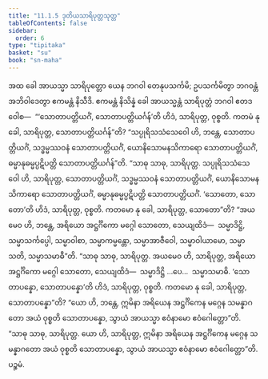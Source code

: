 ```yaml
---
title: "11.1.5 ဒုတိယသာရိပုတ္တသုတ္တ"
tableOfContents: false
sidebar:
  order: 6
type: "tipitaka"
basket: "su"
book: "sn-maha"
---
```



<DynamicBreadcrumb />

<Division number="1001" book="sn-maha">

<Paragraph number="1808" book="sn-maha">
အထ ခေါ အာယသ္မာ သာရိပုတ္တော ယေန ဘဂဝါ တေနုပသင်္ကမိ; ဥပသင်္ကမိတွာ ဘဂဝန္တံ အဘိဝါဒေတွာ ဧကမန္တံ နိသီဒိ. ဧကမန္တံ နိသိန္နံ ခေါ အာယသ္မန္တံ သာရိပုတ္တံ ဘဂဝါ ဧတဒဝေါစ—  “‘သောတာပတ္တိယင်္ဂံ, သောတာပတ္တိယင်္ဂန်’တိ ဟိဒံ, သာရိပုတ္တ, ဝုစ္စတိ. ကတမံ နု ခေါ, သာရိပုတ္တ, သောတာပတ္တိယင်္ဂန်”တိ? “သပ္ပုရိသသံသေဝေါ ဟိ, ဘန္တေ, သောတာပတ္တိယင်္ဂံ, သဒ္ဓမ္မဿဝနံ သောတာပတ္တိယင်္ဂံ, ယောနိသောမနသိကာရော သောတာပတ္တိယင်္ဂံ, ဓမ္မာနုဓမ္မပ္ပဋိပတ္တိ သောတာပတ္တိယင်္ဂန်”တိ. “သာဓု သာဓု, သာရိပုတ္တ. သပ္ပုရိသသံသေဝေါ ဟိ, သာရိပုတ္တ, သောတာပတ္တိယင်္ဂံ, သဒ္ဓမ္မဿဝနံ သောတာပတ္တိယင်္ဂံ, ယောနိသောမနသိကာရော သောတာပတ္တိယင်္ဂံ, ဓမ္မာနုဓမ္မပ္ပဋိပတ္တိ သောတာပတ္တိယင်္ဂံ.
</Paragraph>

<Paragraph number="1809" book="sn-maha">
‘သောတော, သောတော’တိ ဟိဒံ, သာရိပုတ္တ, ဝုစ္စတိ. ကတမော နု ခေါ, သာရိပုတ္တ, သောတော”တိ? “အယမေဝ ဟိ, ဘန္တေ, အရိယော အဋ္ဌင်္ဂိကော မဂ္ဂေါ သောတော, သေယျထိဒံ—  သမ္မာဒိဋ္ဌိ, သမ္မာသင်္ကပ္ပေါ, သမ္မာဝါစာ, သမ္မာကမ္မန္တော, သမ္မာအာဇီဝေါ, သမ္မာဝါယာမော, သမ္မာသတိ, သမ္မာသမာဓီ”တိ. “သာဓု သာဓု, သာရိပုတ္တ. အယမေဝ ဟိ, သာရိပုတ္တ, အရိယော အဋ္ဌင်္ဂိကော မဂ္ဂေါ သောတော, သေယျထိဒံ—  သမ္မာဒိဋ္ဌိ …ပေ…  သမ္မာသမာဓိ.
</Paragraph>

<Paragraph number="1810" book="sn-maha">
‘သောတာပန္နော, သောတာပန္နော’တိ ဟိဒံ, သာရိပုတ္တ, ဝုစ္စတိ. ကတမော နု ခေါ, သာရိပုတ္တ, သောတာပန္နော”တိ? “ယော ဟိ, ဘန္တေ, ဣမိနာ အရိယေန အဋ္ဌင်္ဂိကေန မဂ္ဂေန သမန္နာဂတော အယံ ဝုစ္စတိ သောတာပန္နော, သွာယံ အာယသ္မာ ဧဝံနာမော ဧဝံဂေါတ္တော”တိ. “သာဓု သာဓု, သာရိပုတ္တ. ယော ဟိ, သာရိပုတ္တ, ဣမိနာ အရိယေန အဋ္ဌင်္ဂိကေန မဂ္ဂေန သမန္နာဂတော အယံ ဝုစ္စတိ သောတာပန္နော, သွာယံ အာယသ္မာ ဧဝံနာမော ဧဝံဂေါတ္တော”တိ.

</Paragraph>
</Division>

<Paragraph number="1811" type="center" book="sn-maha">
ပဉ္စမံ.
</Paragraph>